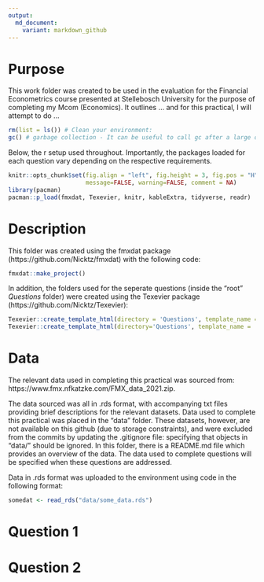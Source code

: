 ```yaml
---
output:
  md_document:
    variant: markdown_github
---
```


# Purpose

This work folder was created to be used in the evaluation for the Financial Econometrics course presented at Stellebosch University for the purpose of completing my Mcom (Economics). 
It outlines ... and for this practical, I will attempt to do ... 

```r

rm(list = ls()) # Clean your environment:
gc() # garbage collection - It can be useful to call gc after a large object has been removed, as this may prompt R to return memory to the operating system.
```

Below, the r setup used throughout. Importantly, the packages loaded for each question vary depending on the respective requirements.  



```r
knitr::opts_chunk$set(fig.align = "left", fig.height = 3, fig.pos = "H", fig.width = 5,
                      message=FALSE, warning=FALSE, comment = NA)
library(pacman)
pacman::p_load(fmxdat, Texevier, knitr, kableExtra, tidyverse, readr)

```



# Description

This folder was created using the fmxdat package (https://github.com/Nicktz/fmxdat) with the following code:
```r
fmxdat::make_project()
```

In addition, the folders used for the seperate questions (inside the "root" *Questions* folder) were created using the Texevier package (https://github.com/Nicktz/Texevier):

```r

Texevier::create_template_html(directory = 'Questions', template_name = 'Question_1')
Texevier::create_template_html(directory='Questions', template_name = 'Question_2')


```


# Data

The relevant data used in completing this practical was sourced from: https://www.fmx.nfkatzke.com/FMX_data_2021.zip.

The data sourced was all in .rds format, with accompanying txt files providing brief descriptions for the relevant datasets. Data used to complete this practical was placed in the "data" folder. These datasets, however, are not available on this github (due to storage constraints), and were excluded from the commits by updating the .gitignore file: specifying that objects in "data/" should be ignored. In this folder, there is a README.md file which provides an overview of the data. The data used to complete questions will be specified when these questions are addressed.

Data in .rds format was uploaded to the environment using code in the following format:

```r

somedat <- read_rds("data/some_data.rds")

```

# Question 1


# Question 2

```r
```









